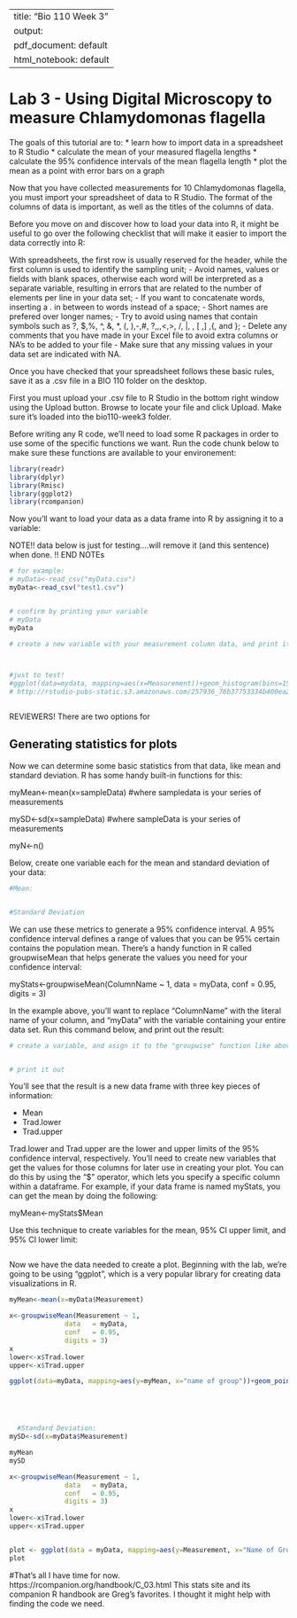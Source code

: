 
---
title: "Bio 110 Week 3"
output:
  pdf_document: default
  html_notebook: default
---

# Lab 3 - Using Digital Microscopy to measure Chlamydomonas flagella


The goals of this tutorial are to:
* learn how to import data in a spreadsheet to R Studio
* calculate the mean of your measured flagella lengths
* calculate the 95% confidence intervals of the mean flagella length
* plot the mean as a point with error bars on a graph

Now that you have collected measurements for 10 Chlamydomonas flagella, you must import your spreadsheet of data to R Studio. The format of the columns of data is important, as well as the titles of the columns of data. 

Before you move on and discover how to load your data into R, it might be useful to go over the following checklist that will make it easier to import the data correctly into R:

With spreadsheets, the first row is usually reserved for the header, while the first column is used to identify the sampling unit;
- Avoid names, values or fields with blank spaces, otherwise each word will be interpreted as a separate variable, resulting in errors that are related to the number of elements per line in your data set;
- If you want to concatenate words, inserting a . in between to words instead of a space;
- Short names are prefered over longer names;
- Try to avoid using names that contain symbols such as ?, $,%, ^, &, *, (, ),-,#, ?,,,<,>, /, |, \, [ ,] ,{, and };
- Delete any comments that you have made in your Excel file to avoid extra columns or NA’s to be added to your file
- Make sure that any missing values in your data set are indicated with NA.


Once you have checked that your spreadsheet follows these basic rules, save it as a .csv file in a BIO 110 folder on the desktop.  

First you must upload your .csv file to R Studio in the bottom right window using the Upload button.  Browse to locate your file and click Upload.  Make sure it's loaded into the bio110-week3 folder.

Before writing any R code, we'll need to load some R packages in order to use some of the specific functions we want. Run the code chunk below to make sure these functions are available to your environement:

```r

library(readr)
library(dplyr)
library(Rmisc)
library(ggplot2)
library(rcompanion)


```
 

Now you'll want to load your data as a data frame into R by assigning it to a variable:

NOTE!! data below is just for testing....will remove it (and this sentence) when done. !! END NOTEs

```r
# for example:
# myData<-read_csv("myData.csv")
myData<-read_csv("test1.csv")


# confirm by printing your variable
# myData
myData


```



```r
# create a new variable with your measurement column data, and print it out to ensure it worked. 



#just to test!
#ggplot(data=mydata, mapping=aes(x=Measurement))+geom_histogram(bins=15)
# http://rstudio-pubs-static.s3.amazonaws.com/257936_76b37753334b400ea28de4856ccc4f4f.html#calulating_the_confidence_intervals



```


REVIEWERS! There are two options for 

## Generating statistics for plots

Now we can determine some basic statistics from that data, like mean and standard deviation. R has some handy built-in functions for this:

myMean<-mean(x=sampleData) #where sampledata is your series of measurements

mySD<-sd(x=sampleData) #where sampleData is your series of measurements

myN<-n()

Below, create one variable each for the mean and standard deviation of your data:

```r
#Mean:


#Standard Deviation

```


We can use these metrics to generate a 95% confidence interval. A 95% confidence interval defines a range of values that you can be 95% certain contains the population mean. There's a handy function in R called groupwiseMean that helps generate the values you need for your confidence interval: 

myStats<-groupwiseMean(ColumnName ~ 1,
              data   = myData,
              conf   = 0.95,
              digits = 3)

In the example above, you'll want to replace "ColumnName" with the literal name of your column, and "myData" with the variable containing your entire data set. Run this command below, and print out the result:


```r

# create a variable, and asign it to the "groupwise" function like above


# print it out


```


You'll see that the result is a new data frame with three key pieces of information:

* Mean
* Trad.lower   
* Trad.upper

Trad.lower and Trad.upper are the lower and upper limits of the 95% confidence interval, respectively. 
You'll need to create new variables that get the values for those columns for later use in creating your plot. You can do this by using the "$" operator, which lets you specify a specific column within a dataframe. For example, if your data frame is named myStats, you can get the mean by doing the following:

myMean<-myStats$Mean

Use this technique to create variables for the mean, 95% CI upper limit, and 95% CI lower limit:

```r




```


Now we have the data needed to create a plot. Beginning with the lab, we're going to be using "ggplot", which is a very popular library for creating data visualizations in R. 






```r

myMean<-mean(x=myData$Measurement)

x<-groupwiseMean(Measurement ~ 1,
              data   = myData,
              conf   = 0.95,
              digits = 3)
x
lower<-x$Trad.lower
upper<-x$Trad.upper

ggplot(data=myData, mapping=aes(y=myMean, x="name of group"))+geom_point()+geom_errorbar(mapping=aes(ymin=lower, ymax=upper), width=0.1)+ylim(0,10)+labs(title="my title", x="my x label", y="my y axis label")






```






```r


  
  #Standard Deviation:
mySD<-sd(x=myData$Measurement)

myMean
mySD

x<-groupwiseMean(Measurement ~ 1,
              data   = myData,
              conf   = 0.95,
              digits = 3)
x
lower<-x$Trad.lower
upper<-x$Trad.upper


plot <- ggplot(data = myData, mapping=aes(y=Measurement, x="Name of Group")) + geom_point( middle=myMean)+ geom_errorbar(mapping=aes(ymin=lower, ymax=upper,  color="red"))
plot


```



#That's all I have time for now.  
https://rcompanion.org/handbook/C_03.html
This stats site and its companion R handbook are Greg's favorites.  I thought it might help with finding the code we need.

